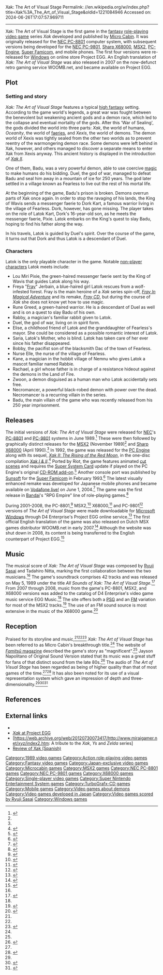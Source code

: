 Xak: The Art of Visual Stage
Permalink: //en.wikipedia.org/w/index.php?title=Xak%3A_The_Art_of_Visual_Stage&oldid=1221084946
Accessed on: 2024-06-26T17:07:57.969711



------
Xak: The Art of Visual Stage
{{Infobox VG| title = Xak: The Art of Visual Stage
|image = Xak1cover.jpg
|developer = [[Micro Cabin]]
|publisher = Micro Cabin
|composer = [[Ryuji Sasai]]<br/>Tadahiro Nitta
|released = {{collapsible list|title=June 1989|'''NEC PC-8801, NEC PC-9801'''<br>{{vgrelease|JP|June 1989<ref name=MC/>}}'''MSX2'''<br>{{vgrelease|JP|November 1989<ref name=MC/>}}'''Sharp X68000'''<br>{{vgrelease|JP|April 1990<ref name=MC/>}}'''PC Engine'''<br>{{vgrelease|JP|December 25, 1992<ref name=PA/>}}'''Super Famicom'''<br>{{vgrelease|JP|February 26, 1993<ref name=SF/>}}'''Windows'''{{vgrelease|JP|November 11, 2001 <small>(PC-88)</small><ref name=PC-88/>|JP|July 1, 2002 <small>(MSX2)</small><ref name=MSX/>|JP|May 17, 2005 <small>(X68000)</small><ref name=X68000/>|[[English language|EN]]|February 28, 2007 <small>(MSX2)</small>|JP|February 19, 2008<small> (PC-98)</small><ref name=PC-98/>}}'''Mobile phones'''<br>{{vgrelease|JP|June 1, 2004<ref name=Bandai/>}}}}
|genre = [[Action role-playing game]]
|modes = [[Single-player]]
|platforms = [[MSX#MSX2|MSX2]], [[NEC PC-8801]], [[NEC PC-9801]], [[TurboGrafx-16|PC-Engine]], [[Sharp X68000]], [[Super Nintendo Entertainment System|Super Famicom]], [[Mobile Phone]]s, [[Microsoft Windows|Windows]], 
}}
{{nihongo|'''''Xak: The Art of Visual Stage'''''|サーク}} is the first game in the [[fantasy]] [[role-playing video game]] series ''Xak'' developed and published by [[Micro Cabin]]. It was originally released for the [[NEC PC-8801]] computer system, with subsequent versions being developed for the [[NEC PC-9801]], [[Sharp X68000]], [[MSX|MSX2]], [[TurboGrafx-16|PC-Engine]], [[Super Nintendo Entertainment System|Super Famicom]], and mobile phones. The first four versions were re-released for [[Microsoft Windows|Windows]] on online store Project EGG. An English translation of ''Xak: The Art of Visual Stage'' was also released in 2007 on the now-defunct retro gaming service WOOMB.net, and became available on Project EGG.

==Plot==
===Setting and story===
''Xak: The Art of Visual Stage'' features a typical [[high fantasy]] setting. According to the game world's legends, a great war was fought between the benevolent but weakening ancient gods and a demon race, which led to the collapse and eventual mortality of the gods. After this 'War of Sealing', the gods divided the world into three parts: ''Xak'', the world of humans, ''Oceanity'', the world of [[faerie]]s, and ''Xexis'', the world of demons. The demon world of Xexis was tightly sealed from the other two worlds as to prevent reentry of the warmongering demon race. Some demons were left behind in Xak, however, and others managed to discover a separate means to enter Xak from Xexis anyway. This ancient history is displayed in the introduction of ''[[Xak II: The Rising of the Red Moon|Xak II]]''.

One of them, Badu, was a very powerful demon, able to use coercive [[Magic (fantasy)|magic]] to make humans do his bidding. Duel, the god of war, managed to defeat Badu and seal him away in a mountain of ice for 250 years. The god later settled in a village known as Fearless to live out the rest of his mortal life.

At the beginning of the game, Badu's prison is broken. Demons overrun parts of Xak once again. In order to stop the ravaging of his lands, the King of Wavis sends a messenger faerie to Dork Kart, a famous warrior living in the village of Fearless. Dork, however, has gone missing. The player takes on the role of Latok Kart, Dork's 16-year-old son, as he meets the messenger faerie, Pixie. Latok embarks on the King's quest to slay Badu, hoping to find his father along the way.

In his travels, Latok is guided by Duel's spirit. Over the course of the game, it turns out that Dork and thus Latok is a descendant of Duel.

===Characters===
Latok is the only playable character in the game. Notable [[non-player character]]s Latok meets include:
* Lou Miri Pixie, the green-haired messenger faerie sent by the King of Wavis that guides Latok along his way.
* Freya "[[Fray in Magical Adventure|Fray]]" Jerbain, a blue-haired girl Latok rescues from a wolf-infested forest. Fray is the main heroine of a ''Xak'' series spin-off, ''[[Fray In Magical Adventure]]'' and its remake, ''[[Fray CD]]'', but during the course of ''Xak'' she does not know yet how to use magic.
* Rune Greed, a green-haired warrior. He is a descendant of Duel as well and is on a quest to slay Badu of his own.
* Rabby, a magician's familiar rabbit given to Latok.
* Duel, the god of war, living on in spirit form.
* Elise, a childhood friend of Latok and the granddaughter of Fearless's mayor. She could be considered as a possible romantic interest of Latok.
* Saria, Latok's Mother, who is blind. Latok has taken care of her ever since his father disappeared.
* Bobby, the pacifist son of the blacksmith Dac of the town of Fearless.
* Nurse Elle, the nurse of the village of Fearless.
* Kane, a magician in the hobbit village of Nemnu who gives Latok a mascot familiar named Rabbie.
* Rachael, a girl whose father is in charge of a resistance hideout against the demons in the Land of Fire.
* Zwoon, a demon disguised as a human man who Latok accidentally sets free.
* Necromancer, a powerful black-robed demon with power over the dead. Necromancer is a recurring villain in the series.
* Badu, the main villain of the game who was recently released from his 250 year imprisonment.

==Releases==
The initial versions of ''Xak: The Art of Visual Stage'' were released for [[NEC]]'s [[NEC PC-8801|PC-8801]] and [[NEC PC-9801|PC-9801]] systems in June 1989.<ref name=MC>{{cite web|title=<nowiki>作品リスト　1985 - 1991 [コンシューマソフトウェア]</nowiki>|url=http://www.microcabin.co.jp/sakuhin_intro/index2.html|publisher=Micro Cabin|access-date=2009-04-10|language=ja}}</ref> These were then followed by graphically distinct releases for the [[MSX|MSX2]] (November 1989)<ref name=MC/> and [[Sharp X68000]] (April 1990).<ref name=MC/> In 1992, the game was released for the [[TurboGrafx-16|PC Engine]] along with its sequel, ''[[Xak II: The Rising of the Red Moon]]'', in the one-disc compilation ''[[Xak I & II]]''.<ref name=PA>{{cite web|title=Xak I & II|url=http://www.play-asia.com/paOS-13-71-8n-77-1-49-en-15-xak-70-1ebi.html|publisher=[[Play-Asia]]|access-date=2009-04-10}}</ref> Ported by Riot, the game features animated [[cut scenes]] and requires the [[TurboDuo#Marketing|Super System Card]] update if played on the PC Engine's original [[TurboGrafx-16#TurboGrafx-CD/CD-ROM²|CD-ROM add-on]].<ref name=UP>{{cite web|title=Xak I & II|first=Marcelo|last=Reis|url=http://pc.engine.vilabol.uol.com.br/xak/xak_i.htm|publisher=Universo PC-Engine|access-date=2009-04-10}}</ref> Another console port was published by [[Sunsoft]] for the [[Super Nintendo Entertainment System|Super Famicom]] in February 1993.<ref name=SF>{{cite web|title=Xak（サーク）のレビュー、最新情報|url=http://www.famitsu.com/review/title/0000/0000/0001/6479/|publisher=Famitsu.com|access-date=2009-04-10|language=ja}}</ref> The latest visually enhanced remake was developed for Japanese mobile phones and became available on [[Vodafone live!]] on June 1, 2004.<ref name=Bandai>{{cite web|title=RPGサーク &#124; バンダイナムコゲームス公式サイト |url=http://www.bandainamcogames.co.jp/mobile/content/site.php?site_id=108&carrier=3 |publisher=Namco Bandai Games |access-date=2009-04-10 |language=ja |url-status=dead |archive-url=https://web.archive.org/web/20110716051756/http://www.bandainamcogames.co.jp/mobile/content/site.php?site_id=108&carrier=3 |archive-date=July 16, 2011}}</ref> The game was the first release in [[Bandai]]'s "RPG Empire" line of role-playing games.<ref name=Famitsu>{{cite web|title=バンダイネットワークス"RPG帝国"がサービス開始！ |url=http://www.famitsu.com/k_tai/news/1151642_1350.html |date=2004-06-01 |publisher=Famitsu.com |access-date=2009-04-10 |language=ja |url-status=dead |archive-url=https://web.archive.org/web/20120405145656/http://www.famitsu.com/k_tai/news/1151642_1350.html |archive-date=April 5, 2012}}</ref>

During 2001–2008, the PC-8801,<ref name=PC-88>{{cite web|title=レトロゲーム総合配信サイト プロジェクトＥＧＧ / Xak PC-8801|url=http://www.amusement-center.com/project/egg/cgi/ecatalog-detail.cgi?contcode=7&product_id=225|date=2001-11-24|publisher=D4 Enterprise|access-date=2009-04-10|language=ja}}</ref> MSX2,<ref name=MSX>{{cite web|title=レトロゲーム総合配信サイト プロジェクトＥＧＧ / Xak ～The Art of Visual Stage～ MSX2|url=http://www.amusement-center.com/project/egg/cgi/ecatalog-detail.cgi?contcode=7&product_id=234|date=2002-07-01|publisher=D4 Enterprise|access-date=2009-04-10|language=ja}}</ref> X68000,<ref name=X68000>{{cite web|title=レトロゲーム総合配信サイト プロジェクトＥＧＧ / Xak X68000|url=http://www.amusement-center.com/project/egg/cgi/ecatalog-detail.cgi?contcode=7&product_id=364|date=2005-05-17|publisher=D4 Enterprise|access-date=2009-04-10|language=ja}}</ref> and PC-9801<ref name=PC-98>{{cite web|title=レトロゲーム総合配信サイト プロジェクトＥＧＧ / Xak PC-9801|url=http://www.amusement-center.com/project/egg/cgi/ecatalog-detail.cgi?contcode=7&product_id=686|date=2008-02-19|publisher=D4 Enterprise|access-date=2009-04-10|language=ja}}</ref> versions of ''The Art of Visual Stage'' were made downloadable for [[Microsoft Windows]] through D4 Enterprise's Project EGG online service.<ref>{{cite web|author=Takashima|script-title=ja:社員ブログ ～マイクロキャビン見聞録～: ＸＡＫ（ＰＣ-9801）販売開始|url=http://sv4.microcabin.co.jp/kenbunroku/2008/02/9801.html|date=2008-02-21|publisher=Micro Cabin|access-date=2009-04-10|language=ja|archive-date=2016-03-06|archive-url=https://web.archive.org/web/20160306094320/http://sv4.microcabin.co.jp/kenbunroku/2008/02/9801.html/|url-status=dead}}</ref> The first official English translation of the game was also released on Dutch MSX games distributor WOOMB.net in early 2007.<ref name=CB>{{cite web|first=William|last=Usher|title=Old-School RPG Xak, In English And Now Available On WOOMB|url=http://www.cinemablend.com/games/Old-School-RPG-Xak-In-English-And-Now-Available-On-WOOMB-3066.html|date=2007-03-01|publisher=Cinema Blend|access-date=2009-04-10|archive-date=2012-03-29|archive-url=https://web.archive.org/web/20120329111503/http://www.cinemablend.com/games/Old-School-RPG-Xak-In-English-And-Now-Available-On-WOOMB-3066.html|url-status=dead}}</ref> Although the website was shut down in 2008, its content is being transferred to the English counterpart of Project EGG.<ref>{{cite web|title=Announcement|url=http://www.bazix.nl/|publisher=Bazix|access-date=2009-04-10}}</ref>

==Music==
The musical score of ''Xak: The Art of Visual Stage'' was composed by [[Ryuji Sasai]] and Tadahiro Nitta, marking the first collaboration between the two musicians.<ref name=EGGM/> The game's soundtrack comprises 42 tracks and was released on May 5, 1989 under the title ''All Sounds of Xak: The Art of Visual Stage''.<ref name=VGMdb>{{cite web|title=All Sounds of Xak|url=http://vgmdb.net/album/5531|publisher=VGMdb|access-date=2009-04-13}}</ref> From 2007 through 2008, music from the game's PC-8801, MSX2, and X68000 versions was added to the catalog of D4 Enterprise's video game music service EGG Music.<ref name=EGGM/> The site offers both a [[programmable sound generator|PSG]] and an [[Frequency modulation synthesis|FM]] variation for most of the MSX2 tracks.<ref>{{cite web|title=Xak MSX オリジナル・サウンドトラックス|url=http://www.amusement-center.com/project/emusic/cgi/eggmusic_catalog-detail.cgi?product_id=6963|date=2008-05-23|publisher=D4 Enterprise|access-date=2009-04-13|language=ja}}</ref> The use of an FM sound source is most extensive in the music of the X68000 game.<ref>{{cite web|title=Xak X68000サウンドトラックス|url=http://www.amusement-center.com/project/emusic/cgi/eggmusic_catalog-detail.cgi?product_id=3602|date=2007-11-22|publisher=D4 Enterprise|access-date=2009-04-11|language=ja}}</ref>

==Reception==
Praised for its storyline and music,<ref name=Famitsu/><ref name=CB/><ref name=EGGM>{{cite web|title=EGG MUSIC/エッグミュージック ゲーム音楽配信サイト|url=http://www.amusement-center.com/project/emusic/artist/microcabin/ |publisher=D4 Enterprise|access-date=2009-04-10|language=ja}}</ref> ''Xak: The Art of Visual Stage'' has been referred to as Micro Cabin's breakthrough title.<ref name=EGGM/> The website of [[Famitsu|''Famitsū'' magazine]] described the game's story as "magnificent".<ref name=Famitsu/> Jayson Napolitano of Original Sound Version stated that its music was a great stuff for fans of that distinct sound from the late 80s.<ref name=OSV>{{cite web|first=Jayson|last=Napolitano|title= Coolest Game Subtitle Ever: Xak ~ The Art of Visual Stage|url= http://www.originalsoundversion.com/?p=355|date=2008-09-11|publisher=Original Sound Version|access-date=2009-04-10}}</ref> The audio of ''The Art of Visual Stage'' has been regarded as being of higher quality than that of most games of the time.<ref name=EGGM/><ref name=4gamer>{{cite web|title= 4Gamer.net ― 「EGG MUSIC」にマイクロキャビンが参入。サークシリーズ など配信|url= http://www.4gamer.net/games/008/G000896/20071122044/|date=2007-11-22 |publisher=4Gamer.net|access-date=2009-04-10|language=ja}}</ref> It has also been noted for its use of a visual representation system which gave an impression of depth and three-dimensionality.<ref name=Bandai/><ref name=EW>{{cite web|first=Osamu|last=Takizawa|title= バンダイネットワークス、「RPG帝国」サービス開始、第1弾は「Xak～サーク～」|url=http://game.watch.impress.co.jp/docs/20040601/bandai.htm|date=2004-06-01|publisher=Enterprise Watch|access-date=2009-04-10|language=ja}}</ref><ref name=Goo>{{cite web|title=Xak|url=http://game.goo.ne.jp/retro/title/RGMEGGEMIC0024/index.html|publisher=goo|access-date=2009-04-10|language=ja}}</ref>

==References==
{{reflist|1}}

==External links==
* {{moby game|id=/msx/xak-the-art-of-visual-stage}}
* [http://www.amusement-center.com/project/egg/cgi/ecatalog-detail.cgi?contcode=7&product_id=225 ''Xak'' at Project EGG] {{in lang|ja}}
* [https://web.archive.org/web/20120730073417/http://www.miraigamer.net/xyz/index2.htm: A tribute to the ''Xak'', ''Ys'' and ''Zelda'' series]
* [http://msxspain.blogspot.com.es/2012/11/xak-art-of-visual-stage-xak-1.html Review of Xak (Spanish)]

{{Xak}}

{{DEFAULTSORT:Xak: The Art Of Visual Stage}}
[[Category:1989 video games]]
[[Category:Action role-playing video games]]
[[Category:Fantasy video games]]
[[Category:Japan-exclusive video games]]
[[Category:Microcabin games]]
[[Category:MSX2 games]]
[[Category:NEC PC-8801 games]]
[[Category:NEC PC-9801 games]]
[[Category:X68000 games]]
[[Category:Single-player video games]]
[[Category:Super Nintendo Entertainment System games]]
[[Category:TurboGrafx-CD games]]
[[Category:Mobile games]]
[[Category:Video games about demons]]
[[Category:Video games developed in Japan]]
[[Category:Video games scored by Ryuji Sasai]]
[[Category:Windows games]]
